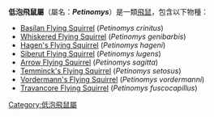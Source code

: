 {{Automatic taxobox
| taxon = Petinomys
| authority = 
}}

'''低泡飛鼠屬'''（屬名：'''''Petinomys'''''）是一類[[飛鼠|飛鼠]]，包含以下物種：

* [[Basilan_Flying_Squirrel|Basilan Flying Squirrel]] (''Petinomys crinitus'')
* [[Whiskered_Flying_Squirrel|Whiskered Flying Squirrel]] (''Petinomys genibarbis'')
* [[Hagen's_Flying_Squirrel|Hagen's Flying Squirrel]] (''Petinomys hageni'')
* [[Siberut_Flying_Squirrel|Siberut Flying Squirrel]] (''Petinomys lugens'')
* [[Arrow_Flying_Squirrel|Arrow Flying Squirrel]] (''Petinomys sagitta'')
* [[Temminck's_Flying_Squirrel|Temminck's Flying Squirrel]] (''Petinomys setosus'')
* [[Vordermann's_Flying_Squirrel|Vordermann's Flying Squirrel]] (''Petinomys vordermanni'')
* [[Travancore_Flying_Squirrel|Travancore Flying Squirrel]] (''Petinomys fuscocapillus'')
{{Taxonbar|from=Q244166}}

[[Category:低泡飛鼠屬|Category:低泡飛鼠屬]]


{{Sciuridae-stub}}